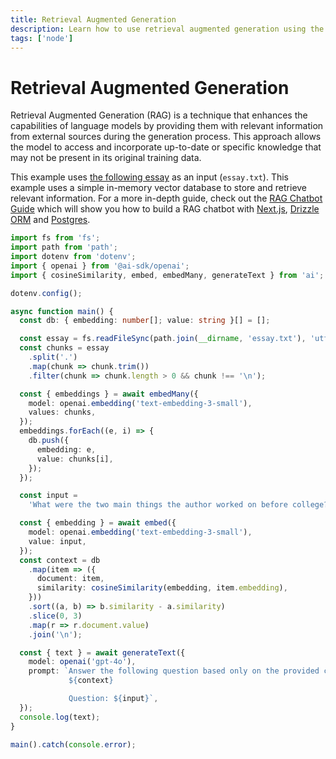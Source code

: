```yaml
---
title: Retrieval Augmented Generation
description: Learn how to use retrieval augmented generation using the AI SDK and Node
tags: ['node']
---
```


# Retrieval Augmented Generation

Retrieval Augmented Generation (RAG) is a technique that enhances the capabilities of language models by providing them with relevant information from external sources during the generation process.
This approach allows the model to access and incorporate up-to-date or specific knowledge that may not be present in its original training data.

This example uses [the following essay](https://raw.githubusercontent.com/run-llama/llama_index/main/docs/docs/examples/data/paul_graham/paul_graham_essay.txt) as an input (`essay.txt`). This example uses a simple in-memory vector database to store and retrieve relevant information. For a more in-depth guide, check out the [RAG Chatbot Guide](/docs/guides/rag-chatbot) which will show you how to build a RAG chatbot with [Next.js](https://nextjs.org), [Drizzle ORM](https://orm.drizzle.team/) and [Postgres](https://postgresql.org).

```ts
import fs from 'fs';
import path from 'path';
import dotenv from 'dotenv';
import { openai } from '@ai-sdk/openai';
import { cosineSimilarity, embed, embedMany, generateText } from 'ai';

dotenv.config();

async function main() {
  const db: { embedding: number[]; value: string }[] = [];

  const essay = fs.readFileSync(path.join(__dirname, 'essay.txt'), 'utf8');
  const chunks = essay
    .split('.')
    .map(chunk => chunk.trim())
    .filter(chunk => chunk.length > 0 && chunk !== '\n');

  const { embeddings } = await embedMany({
    model: openai.embedding('text-embedding-3-small'),
    values: chunks,
  });
  embeddings.forEach((e, i) => {
    db.push({
      embedding: e,
      value: chunks[i],
    });
  });

  const input =
    'What were the two main things the author worked on before college?';

  const { embedding } = await embed({
    model: openai.embedding('text-embedding-3-small'),
    value: input,
  });
  const context = db
    .map(item => ({
      document: item,
      similarity: cosineSimilarity(embedding, item.embedding),
    }))
    .sort((a, b) => b.similarity - a.similarity)
    .slice(0, 3)
    .map(r => r.document.value)
    .join('\n');

  const { text } = await generateText({
    model: openai('gpt-4o'),
    prompt: `Answer the following question based only on the provided context:
             ${context}

             Question: ${input}`,
  });
  console.log(text);
}

main().catch(console.error);
```
